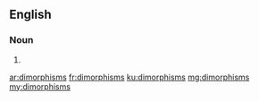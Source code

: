 ==English==

===Noun===
{{head|en}}

# {{plural of|dimorphism}}

[[ar:dimorphisms]]
[[fr:dimorphisms]]
[[ku:dimorphisms]]
[[mg:dimorphisms]]
[[my:dimorphisms]]